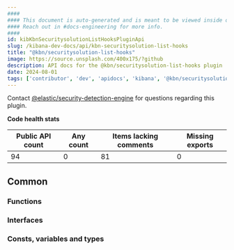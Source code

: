 ```yaml
---
####
#### This document is auto-generated and is meant to be viewed inside our experimental, new docs system.
#### Reach out in #docs-engineering for more info.
####
id: kibKbnSecuritysolutionListHooksPluginApi
slug: /kibana-dev-docs/api/kbn-securitysolution-list-hooks
title: "@kbn/securitysolution-list-hooks"
image: https://source.unsplash.com/400x175/?github
description: API docs for the @kbn/securitysolution-list-hooks plugin
date: 2024-08-01
tags: ['contributor', 'dev', 'apidocs', 'kibana', '@kbn/securitysolution-list-hooks']
---
```




Contact [@elastic/security-detection-engine](https://github.com/orgs/elastic/teams/security-detection-engine) for questions regarding this plugin.

**Code health stats**

| Public API count  | Any count | Items lacking comments | Missing exports |
|-------------------|-----------|------------------------|-----------------|
| 94 | 0 | 81 | 0 |

## Common

### Functions
<DocDefinitionList data={kbnSecuritysolutionListHooksObj.common.functions}/>

### Interfaces
<DocDefinitionList data={kbnSecuritysolutionListHooksObj.common.interfaces}/>

### Consts, variables and types
<DocDefinitionList data={kbnSecuritysolutionListHooksObj.common.misc}/>


